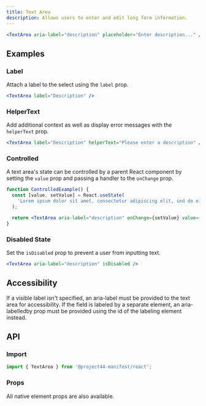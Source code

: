 ```yaml
---
title: Text Area
description: Allows users to enter and edit long form information.
---
```


```jsx
<TextArea aria-label="description" placeholder="Enter description..." />
```

## Examples

### Label

Attach a label to the select using the `label` prop.

```jsx
<TextArea label="Description" />
```

### HelperText

Add additional context as well as display error messages with the `helperText` prop.

```jsx
<TextArea label="Description" helperText="Please enter a description" />
```

### Controlled

A text area's state can be controlled by a parent React component by setting the `value` prop and
passing a handler to the `onChange` prop.

```jsx
function ControlledExample() {
  const [value, setValue] = React.useState(
    'Lorem ipsum dolor sit amet, consectetur adipiscing elit, sed do eiusmod tempor incididunt ut labore et dolore magna aliqua',
  );

  return <TextArea aria-label="description" onChange={setValue} value={value} />;
}
```

### Disabled State

Set the `isDisabled` prop to prevent a user from inputting text.

```jsx
<TextArea aria-label="description" isDisabled />
```

## Accessibility

If a visible label isn't specified, an aria-label must be provided to the text area for
accessibility. If the field is labeled by a separate element, an aria-labelledby prop must be
provided using the id of the labeling element instead.

## API

### Import

```js
import { TextArea } from '@project44-manifest/react';
```

### Props

All native element props are also available.

<PropsTable of="TextArea" />
